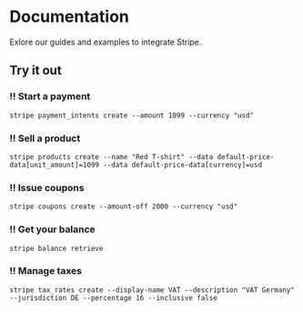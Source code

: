 # Documentation

Exlore our guides and examples to integrate Stripe.

## Try it out

<HorizontalCodeTabs>

### !! Start a payment

```terminal !
stripe payment_intents create --amount 1099 --currency "usd"
```

### !! Sell a product

```terminal !
stripe products create --name "Red T-shirt" --data default-price-data[unit_amount]=1099 --data default-price-data[currency]=usd
```

### !! Issue coupons

```terminal !
stripe coupons create --amount-off 2000 --currency "usd"
```

### !! Get your balance

```terminal !
stripe balance retrieve
```

### !! Manage taxes

```terminal !
stripe tax_rates create --display-name VAT --description "VAT Germany" --jurisdiction DE --percentage 16 --inclusive false
```

</HorizontalCodeTabs>
